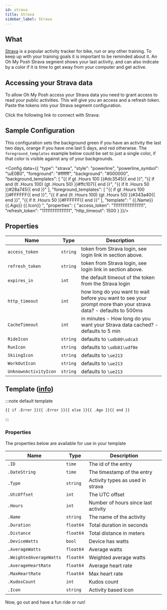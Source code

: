```yaml
---
id: strava
title: Strava
sidebar_label: Strava
---
```


## What

[Strava][strava] is a popular activity tracker for bike, run or any other training.
To keep up with your training goals it is important to be reminded about it.
An Oh My Posh Strava segment shows your last activity,
and can also indicate by a color if it is time to get away from your computer and get active.

## Accessing your Strava data

To allow Oh My Posh access your Strava data you need to grant access to read your public activities.
This will give you an access and a refresh token. Paste the tokens into your Strava segment configuration.

Click the following link to connect with Strava:

<a href="https://www.strava.com/oauth/authorize?client_id=76033&response_type=code&redirect_uri=https://ohmyposh.dev/api/auth&approval_prompt=force&scope=read,activity:read&state=strava">
  <StravaConnect />
</a>

## Sample Configuration

This configuration sets the background green if you have an activity the last two days,
orange if you have one last 5 days, and red otherwise. The `foreground_templates` example below could be set to just a single color,
if that color is visible against any of your backgrounds.


<Config data={{
  "type": "strava",
  "style": "powerline",
  "powerline_symbol": "\uE0B0",
  "foreground": "#ffffff",
  "background": "#000000",
  "background_templates": [
    "{{ if gt .Hours 100 }}#dc3545{{ end }}",
    "{{ if and (lt .Hours 100) (gt .Hours 50) }}#ffc107{{ end }}",
    "{{ if lt .Hours 50 }}#28a745{{ end }}"
  ],
  "foreground_templates": [
    "{{ if gt .Hours 100 }}#FFFFFF{{ end }}",
    "{{ if and (lt .Hours 100) (gt .Hours 50) }}#343a40{{ end }}",
    "{{ if lt .Hours 50 }}#FFFFFF{{ end }}"
  ],
  "template": " {{.Name}} {{.Ago}} {{.Icon}} ",
  "properties": {
    "access_token": "11111111111111111",
    "refresh_token": "1111111111111111",
    "http_timeout": 1500
  }
}}/>

## Properties

| Name                  | Type     | Description                                                                                                     |
| --------------------- | -------- | --------------------------------------------------------------------------------------------------------------- |
| `access_token`        | `string` | token from Strava login, see login link in section above.                                                       |
| `refresh_token`       | `string` | token from Strava login, see login link in section above.                                                       |
| `expires_in`          | `int`    | the default timeout of the token from the Strava login                                                          |
| `http_timeout`        | `int`    | how long do you want to wait before you want to see your prompt more than your strava data? - defaults to 500ms |
| `CacheTimeout`        | `int`    | in minutes - How long do you want your Strava data cached? - defaults to 5 min                                  |
| `RideIcon`            | `string` | defaults to `\udb80\udca3`                                                                                            |
| `RunIcon`             | `string` | defaults to `\udb81\udf0e`                                                                                            |
| `SkiingIcon`          | `string` | defaults to `\ue213`                                                                                            |
| `WorkOutIcon`         | `string` | defaults to `\ue213`                                                                                            |
| `UnknownActivityIcon` | `string` | defaults to `\ue213`                                                                                            |

## Template ([info][templates])

:::note default template

```template
{{ if .Error }}{{ .Error }}{{ else }}{{ .Ago }}{{ end }}
```

:::

### Properties

The properties below are available for use in your template

| Name                    | Type      | Description                         |
| ----------------------- | --------- | ----------------------------------- |
| `.ID`                   | `time`    | The id of the entry                 |
| `.DateString`           | `time`    | The timestamp of the entry          |
| `.Type`                 | `string`  | Activity types as used in strava    |
| `.UtcOffset`            | `int`     | The UTC offset                      |
| `.Hours`                | `int`     | Number of hours since last activity |
| `.Name`                 | `string`  | The name of the activity            |
| `.Duration`             | `float64` | Total duration in seconds           |
| `.Distance`             | `float64` | Total distance in meters            |
| `.DeviceWatts`          | `bool`    | Device has watts                    |
| `.AverageWatts`         | `float64` | Average watts                       |
| `.WeightedAverageWatts` | `float64` | Weighted average watts              |
| `.AverageHeartRate`     | `float64` | Average heart rate                  |
| `.MaxHeartRate`         | `float64` | Max heart rate                      |
| `.KudosCount`           | `int`     | Kudos count                         |
| `.Icon`                 | `string`  | Activity based icon                 |

Now, go out and have a fun ride or run!

[templates]: /docs/configuration/templates
[strava]: http://www.strava.com/
[strava-connect]: https://www.strava.com/oauth/authorize?client_id=76033&response_type=code&redirect_uri=https://ohmyposh.dev/api/auth&approval_prompt=force&scope=read,activity:read
